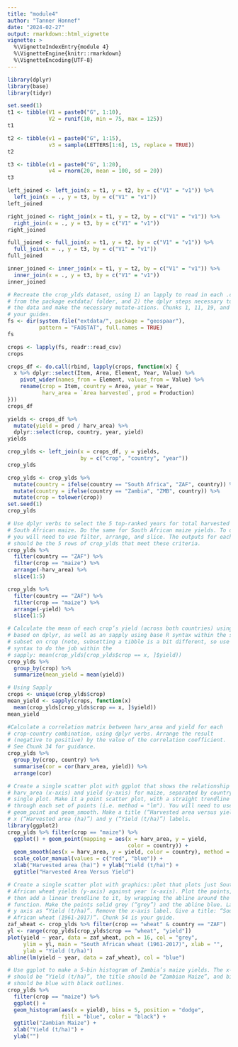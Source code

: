 ```yaml
---
title: "module4"
author: "Tanner Honnef"
date: "2024-02-27"
output: rmarkdown::html_vignette
vignette: >
  %\VignetteIndexEntry{module 4}
  %\VignetteEngine{knitr::rmarkdown}
  %\VignetteEncoding{UTF-8}
---
```


```r
library(dplyr)
library(base)
library(tidyr)

set.seed(1)
t1 <- tibble(V1 = paste0("G", 1:10), 
             V2 = runif(10, min = 75, max = 125))
t1

t2 <- tibble(v1 = paste0("G", 1:15), 
             v3 = sample(LETTERS[1:6], 15, replace = TRUE))
t2

t3 <- tibble(v1 = paste0("G", 1:20), 
             v4 = rnorm(20, mean = 100, sd = 20))
t3

left_joined <- left_join(x = t1, y = t2, by = c("V1" = "v1")) %>% 
  left_join(x = ., y = t3, by = c("V1" = "v1"))
left_joined

right_joined <- right_join(x = t1, y = t2, by = c("V1" = "v1")) %>% 
  right_join(x = ., y = t3, by = c("V1" = "v1"))
right_joined

full_joined <- full_join(x = t1, y = t2, by = c("V1" = "v1")) %>% 
  full_join(x = ., y = t3, by = c("V1" = "v1"))
full_joined

inner_joined <- inner_join(x = t1, y = t2, by = c("V1" = "v1")) %>% 
  inner_join(x = ., y = t3, by = c("V1" = "v1"))
inner_joined

# Recreate the crop_ylds dataset, using 1) an lapply to read in each .csv file 
# from the package extdata/ folder, and 2) the dplyr steps necessary to *_join 
# the data and make the necessary mutate-ations. Chunks 1, 11, 19, and 21 are 
# your guides.
fs <- dir(system.file("extdata/", package = "geospaar"), 
          pattern = "FAOSTAT", full.names = TRUE)
fs

crops <- lapply(fs, readr::read_csv)
crops

crops_df <- do.call(rbind, lapply(crops, function(x) {
  x %>% dplyr::select(Item, Area, Element, Year, Value) %>% 
    pivot_wider(names_from = Element, values_from = Value) %>% 
    rename(crop = Item, country = Area, year = Year, 
           harv_area = `Area harvested`, prod = Production)
}))
crops_df

yields <- crops_df %>% 
  mutate(yield = prod / harv_area) %>% 
  dplyr::select(crop, country, year, yield)
yields

crop_ylds <- left_join(x = crops_df, y = yields, 
                       by = c("crop", "country", "year"))
crop_ylds

crop_ylds <- crop_ylds %>% 
  mutate(country = ifelse(country == "South Africa", "ZAF", country)) %>%  
  mutate(country = ifelse(country == "Zambia", "ZMB", country)) %>% 
  mutate(crop = tolower(crop))
set.seed(1)
crop_ylds

# Use dplyr verbs to select the 5 top-ranked years for total harvested area for 
# South African maize. Do the same for South African maize yields. To do this, 
# you will need to use filter, arrange, and slice. The outputs for each test 
# should be the 5 rows of crop_ylds that meet these criteria.
crop_ylds %>% 
  filter(country == "ZAF") %>% 
  filter(crop == "maize") %>% 
  arrange(-harv_area) %>% 
  slice(1:5)

crop_ylds %>% 
  filter(country == "ZAF") %>% 
  filter(crop == "maize") %>% 
  arrange(-yield) %>% 
  slice(1:5)

# Calculate the mean of each crop’s yield (across both countries) using SAC 
# based on dplyr, as well as an sapply using base R syntax within the sapply to
# subset on crop (note, subsetting a tibble is a bit different, so use this 
# syntax to do the job within the 
# sapply: mean(crop_ylds[crop_ylds$crop == x, ]$yield))
crop_ylds %>% 
  group_by(crop) %>% 
  summarize(mean_yield = mean(yield))

# Using Sapply
crops <- unique(crop_ylds$crop)
mean_yield <- sapply(crops, function(x) 
  mean(crop_ylds[crop_ylds$crop == x, ]$yield))
mean_yield

#Calculate a correlation matrix between harv_area and yield for each 
# crop-country combination, using dplyr verbs. Arrange the result 
# (negative to positive) by the value of the correlation coefficient. 
# See Chunk 34 for guidance.
crop_ylds %>% 
  group_by(crop, country) %>% 
  summarise(cor = cor(harv_area, yield)) %>% 
  arrange(cor)

# Create a single scatter plot with ggplot that shows the relationship between
# harv_area (x-axis) and yield (y-axis) for maize, separated by country on a 
# single plot. Make it a point scatter plot, with a straight trendline fit 
# through each set of points (i.e. method = "lm"). You will need to use 
# geom_point and geom_smooth. Make a title (“Harvested area versus yield”) and 
# x (“Harvested area (ha)”) and y (“Yield (t/ha)”) labels.
library(ggplot2)
crop_ylds %>% filter(crop == "maize") %>% 
  ggplot() + geom_point(mapping = aes(x = harv_area, y = yield, 
                                      color = country)) +
  geom_smooth(aes(x = harv_area, y = yield, color = country), method = "lm") +
  scale_color_manual(values = c("red", "blue")) +
  xlab("Harvested area (ha)") + ylab("Yield (t/ha)") + 
  ggtitle("Harvested Area Versus Yield")

# Create a single scatter plot with graphics::plot that plots just South 
# African wheat yields (y-axis) against year (x-axis). Plot the points, and 
# then add a linear trendline to it, by wrapping the abline around the lm 
# function. Make the points solid grey (“grey”) and the abline blue. Label the 
# y axis as “Yield (t/ha)”. Remove the x-axis label. Give a title: “South 
# African wheat (1961-2017)”. Chunk 54 is your guide.
zaf_wheat <- crop_ylds %>% filter(crop == "wheat" & country == "ZAF")
yl <- range(crop_ylds[crop_ylds$crop == "wheat", "yield"])
plot(yield ~ year, data = zaf_wheat, pch = 16, col = "grey", 
     ylim = yl, main = "South African wheat (1961-2017)", xlab = "", 
     ylab = "Yield (t/ha)")
abline(lm(yield ~ year, data = zaf_wheat), col = "blue")

# Use ggplot to make a 5-bin histogram of Zambia’s maize yields. The x-label 
# should be “Yield (t/ha)”, the title should be “Zambian Maize”, and bins 
# should be blue with black outlines.
crop_ylds %>% 
  filter(crop == "maize") %>%
  ggplot() + 
  geom_histogram(aes(x = yield), bins = 5, position = "dodge", 
                 fill = "blue", color = "black") +
  ggtitle("Zambian Maize") +
  xlab("Yield (t/ha)") +
  ylab("")
```
